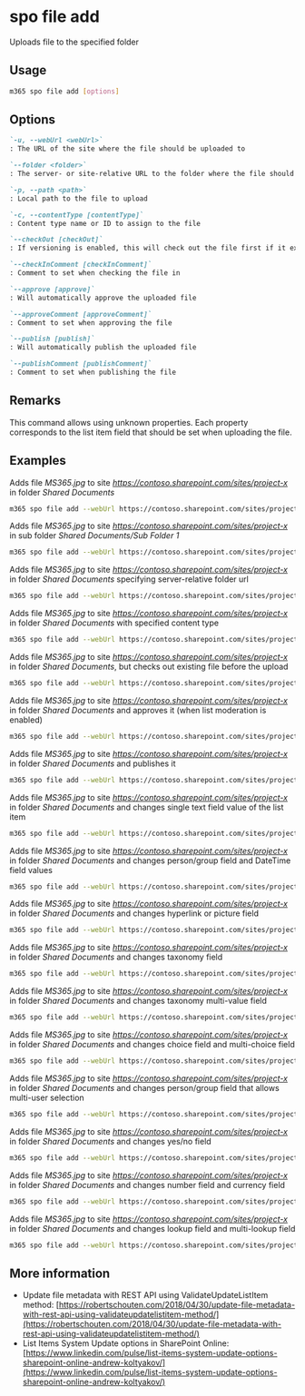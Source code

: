 
# spo file add

Uploads file to the specified folder

## Usage

```sh
m365 spo file add [options]
```

## Options

```md definition-list
`-u, --webUrl <webUrl>`
: The URL of the site where the file should be uploaded to

`--folder <folder>`
: The server- or site-relative URL to the folder where the file should be uploaded

`-p, --path <path>`
: Local path to the file to upload

`-c, --contentType [contentType]`
: Content type name or ID to assign to the file

`--checkOut [checkOut]`
: If versioning is enabled, this will check out the file first if it exists, upload the file, then check it in again

`--checkInComment [checkInComment]`
: Comment to set when checking the file in

`--approve [approve]`
: Will automatically approve the uploaded file

`--approveComment [approveComment]`
: Comment to set when approving the file

`--publish [publish]`
: Will automatically publish the uploaded file

`--publishComment [publishComment]`
: Comment to set when publishing the file
```

<Global />

## Remarks

This command allows using unknown properties. Each property corresponds to the list item field that should be set when uploading the file.

## Examples

Adds file _MS365.jpg_ to site _https://contoso.sharepoint.com/sites/project-x_ in folder _Shared Documents_

```sh
m365 spo file add --webUrl https://contoso.sharepoint.com/sites/project-x --folder 'Shared Documents' --path 'C:\MS365.jpg'
```

Adds file _MS365.jpg_ to site _https://contoso.sharepoint.com/sites/project-x_ in sub folder _Shared Documents/Sub Folder 1_

```sh
m365 spo file add --webUrl https://contoso.sharepoint.com/sites/project-x --folder 'Shared Documents/Sub Folder 1' --path 'C:\MS365.jpg'
```

Adds file _MS365.jpg_ to site _https://contoso.sharepoint.com/sites/project-x_ in folder _Shared Documents_ specifying server-relative folder url

```sh
m365 spo file add --webUrl https://contoso.sharepoint.com/sites/project-x --folder '/sites/project-x/Shared Documents' --path 'C:\MS365.jpg'
```

Adds file _MS365.jpg_ to site _https://contoso.sharepoint.com/sites/project-x_ in folder _Shared Documents_ with specified content type

```sh
m365 spo file add --webUrl https://contoso.sharepoint.com/sites/project-x --folder 'Shared Documents' --path 'C:\MS365.jpg' --contentType 'Picture'
```

Adds file _MS365.jpg_ to site _https://contoso.sharepoint.com/sites/project-x_ in folder _Shared Documents_, but checks out existing file before the upload

```sh
m365 spo file add --webUrl https://contoso.sharepoint.com/sites/project-x --folder 'Shared Documents' --path 'C:\MS365.jpg' --checkOut --checkInComment 'check in comment x'
```

Adds file _MS365.jpg_ to site _https://contoso.sharepoint.com/sites/project-x_ in folder _Shared Documents_ and approves it (when list moderation is enabled)

```sh
m365 spo file add --webUrl https://contoso.sharepoint.com/sites/project-x --folder 'Shared Documents' --path 'C:\MS365.jpg' --approve --approveComment 'approve comment x'
```

Adds file _MS365.jpg_ to site _https://contoso.sharepoint.com/sites/project-x_ in folder _Shared Documents_ and publishes it

```sh
m365 spo file add --webUrl https://contoso.sharepoint.com/sites/project-x --folder 'Shared Documents' --path 'C:\MS365.jpg' --publish --publishComment 'publish comment x'
```

Adds file _MS365.jpg_ to site _https://contoso.sharepoint.com/sites/project-x_ in folder _Shared Documents_ and changes single text field value of the list item

```sh
m365 spo file add --webUrl https://contoso.sharepoint.com/sites/project-x --folder 'Shared Documents' --path 'C:\MS365.jpg' --Title "New Title"
```

Adds file _MS365.jpg_ to site _https://contoso.sharepoint.com/sites/project-x_ in folder _Shared Documents_ and changes person/group field and DateTime field values

```sh
m365 spo file add --webUrl https://contoso.sharepoint.com/sites/project-x --folder 'Shared Documents' --path 'C:\MS365.jpg' --Editor "[{'Key':'i:0#.f|membership|john.smith@contoso.com'}]" --Modified '6/23/2018 10:15 PM'
```

Adds file _MS365.jpg_ to site _https://contoso.sharepoint.com/sites/project-x_ in folder _Shared Documents_ and changes hyperlink or picture field

```sh
m365 spo file add --webUrl https://contoso.sharepoint.com/sites/project-x --folder 'Shared Documents' --path 'C:\MS365.jpg' --URL 'https://contoso.com, Contoso'
```

Adds file _MS365.jpg_ to site _https://contoso.sharepoint.com/sites/project-x_ in folder _Shared Documents_ and changes taxonomy field

```sh
m365 spo file add --webUrl https://contoso.sharepoint.com/sites/project-x --folder 'Shared Documents' --path 'C:\MS365.jpg' --Topic "HR services|c17baaeb-67cd-4378-9389-9d97a945c701"
```

Adds file _MS365.jpg_ to site _https://contoso.sharepoint.com/sites/project-x_ in folder _Shared Documents_ and changes taxonomy multi-value field

```sh
m365 spo file add --webUrl https://contoso.sharepoint.com/sites/project-x --folder 'Shared Documents' --path 'C:\MS365.jpg' --Topic "HR services|c17baaeb-67cd-4378-9389-9d97a945c701;Inclusion ＆ Diversity|66a67671-ed89-44a7-9be4-e80c06b41f35"
```

Adds file _MS365.jpg_ to site _https://contoso.sharepoint.com/sites/project-x_ in folder _Shared Documents_ and changes choice field and multi-choice field

```sh
m365 spo file add --webUrl https://contoso.sharepoint.com/sites/project-x --folder 'Shared Documents' --path 'C:\MS365.jpg' --ChoiceField1 'Option3' --MultiChoiceField1 'Option2;#Option3'
```

Adds file _MS365.jpg_ to site _https://contoso.sharepoint.com/sites/project-x_ in folder _Shared Documents_ and changes person/group field that allows multi-user selection

```sh
m365 spo file add --webUrl https://contoso.sharepoint.com/sites/project-x --folder 'Shared Documents' --path 'C:\MS365.jpg' --AllowedUsers "[{'Key':'i:0#.f|membership|john.smith@contoso.com'},{'Key':'i:0#.f|membership|velin.georgiev@contoso.com'}]"
```

Adds file _MS365.jpg_ to site _https://contoso.sharepoint.com/sites/project-x_ in folder _Shared Documents_ and changes yes/no field

```sh
m365 spo file add --webUrl https://contoso.sharepoint.com/sites/project-x --folder 'Shared Documents' --path 'C:\MS365.jpg' --HasCar true
```

Adds file _MS365.jpg_ to site _https://contoso.sharepoint.com/sites/project-x_ in folder _Shared Documents_ and changes number field and currency field

```sh
m365 spo file add --webUrl https://contoso.sharepoint.com/sites/project-x --folder 'Shared Documents' --path 'C:\MS365.jpg' --NumberField 100 --CurrencyField 20
```

Adds file _MS365.jpg_ to site _https://contoso.sharepoint.com/sites/project-x_ in folder _Shared Documents_ and changes lookup field and multi-lookup field

```sh
m365 spo file add --webUrl https://contoso.sharepoint.com/sites/project-x --folder 'Shared Documents' --path 'C:\MS365.jpg' --LookupField 1 --MultiLookupField "2;#;#3;#;#4;#"
```

## More information

- Update file metadata with REST API using ValidateUpdateListItem method: [https://robertschouten.com/2018/04/30/update-file-metadata-with-rest-api-using-validateupdatelistitem-method/](https://robertschouten.com/2018/04/30/update-file-metadata-with-rest-api-using-validateupdatelistitem-method/)
- List Items System Update options in SharePoint Online: [https://www.linkedin.com/pulse/list-items-system-update-options-sharepoint-online-andrew-koltyakov/](https://www.linkedin.com/pulse/list-items-system-update-options-sharepoint-online-andrew-koltyakov/)
